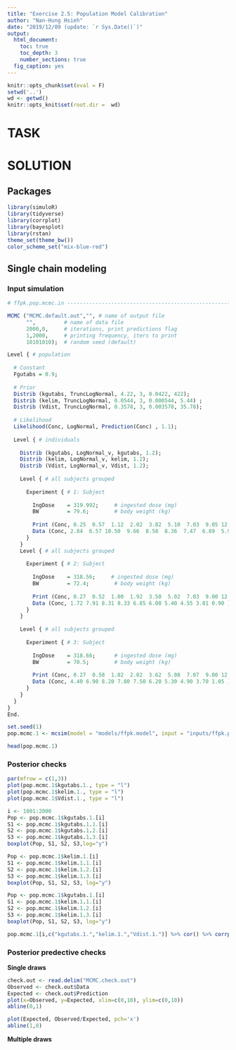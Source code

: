 ```yaml
---
title: "Exercise 2.5: Population Model Calibration"
author: "Nan-Hung Hsieh"
date: "2019/12/09 (update: `r Sys.Date()`)"
output: 
  html_document:
    toc: true
    toc_depth: 3
    number_sections: true
  fig_caption: yes  
---
```


```r
knitr::opts_chunk$set(eval = F)
setwd('..')
wd <- getwd()
knitr::opts_knit$set(root.dir =  wd)
```

# TASK

# SOLUTION

## Packages

```R
library(simuloR)
library(tidyverse)
library(corrplot)
library(bayesplot)
library(rstan)
theme_set(theme_bw())
color_scheme_set("mix-blue-red")
```


## Single chain modeling

### Input simulation

```r
# ffpk.pop.mcmc.in ---------------------------------------------------------------

MCMC ("MCMC.default.out","", # name of output file
      "",         # name of data file
      2000,0,     # iterations, print predictions flag
      1,2000,     # printing frequency, iters to print
      10101010);  # random seed (default)

Level { # population
  
  # Constant
  Fgutabs = 0.9;
  
  # Prior
  Distrib (kgutabs, TruncLogNormal, 4.22, 3, 0.0422, 422);
  Distrib (kelim, TruncLogNormal, 0.0544, 3, 0.000544, 5.44) ; 
  Distrib (Vdist, TruncLogNormal, 0.3578, 3, 0.003578, 35.78); 
  
  # Likelihood
  Likelihood(Conc, LogNormal, Prediction(Conc) , 1.1);
  
  Level { # individuals
    
    Distrib (kgutabs, LogNormal_v, kgutabs, 1.2);
    Distrib (kelim, LogNormal_v, kelim, 1.2);
    Distrib (Vdist, LogNormal_v, Vdist, 1.2);
    
    Level { # all subjects grouped
      
      Experiment { # 1: Subject
        
        IngDose    = 319.992;     # ingested dose (mg)
        BW         = 79.6;        # body weight (kg)
        
        Print (Conc, 0.25  0.57  1.12  2.02  3.82  5.10  7.03  9.05 12.12 24.37 ); 
        Data (Conc, 2.84  6.57 10.50  9.66  8.58  8.36  7.47  6.89  5.94  3.28 );
      }
    }  
    Level { # all subjects grouped
      
      Experiment { # 2: Subject
        
        IngDose    = 318.56;     # ingested dose (mg)
        BW         = 72.4;        # body weight (kg)
        
        Print (Conc, 0.27  0.52  1.00  1.92  3.50  5.02  7.03  9.00 12.00 24.30 ); 
        Data (Conc, 1.72 7.91 8.31 8.33 6.85 6.08 5.40 4.55 3.01 0.90 );
      }
    }  
    
    Level { # all subjects grouped
      
      Experiment { # 3: Subject
        
        IngDose    = 318.66;      # ingested dose (mg)
        BW         = 70.5;        # body weight (kg)
        
        Print (Conc, 0.27  0.58  1.02  2.02  3.62  5.08  7.07  9.00 12.15 24.17 ); 
        Data (Conc, 4.40 6.90 8.20 7.80 7.50 6.20 5.30 4.90 3.70 1.05 );
      }
    }  
  }
}
End.

```

```r
set.seed(1)
pop.mcmc.1 <- mcsim(model = "models/ffpk.model", input = "inputs/ffpk.pop.mcmc.in")
```

```r
head(pop.mcmc.1)
```


### Posterior checks

```r
par(mfrow = c(1,3))
plot(pop.mcmc.1$kgutabs.1., type = "l")
plot(pop.mcmc.1$kelim.1., type = "l")
plot(pop.mcmc.1$Vdist.1., type = "l")
```


```r
i <- 1001:2000
Pop <- pop.mcmc.1$kgutabs.1.[i]
S1 <- pop.mcmc.1$kgutabs.1.1.[i]
S2 <- pop.mcmc.1$kgutabs.1.2.[i]
S3 <- pop.mcmc.1$kgutabs.1.3.[i]
boxplot(Pop, S1, S2, S3,log="y")
```


```r
Pop <- pop.mcmc.1$kelim.1.[i]
S1 <- pop.mcmc.1$kelim.1.1.[i]
S2 <- pop.mcmc.1$kelim.1.2.[i]
S3 <- pop.mcmc.1$kelim.1.3.[i]
boxplot(Pop, S1, S2, S3, log="y")
```

```r
Pop <- pop.mcmc.1$kgutabs.1.[i]
S1 <- pop.mcmc.1$kelim.1.1.[i]
S2 <- pop.mcmc.1$kelim.1.2.[i]
S3 <- pop.mcmc.1$kelim.1.3.[i]
boxplot(Pop, S1, S2, S3, log="y")
```


```r
pop.mcmc.1[i,c("kgutabs.1.","kelim.1.","Vdist.1.")] %>% cor() %>% corrplot(method = "number")
```

### Posterior predective checks

**Single draws**

```r
check.out <- read.delim("MCMC.check.out") 
Observed <- check.out$Data
Expected <- check.out$Prediction
plot(x=Observed, y=Expected, xlim=c(0,10), ylim=c(0,10))
abline(0,1)
```



```r
plot(Expected, Observed/Expected, pch='x')
abline(1,0)
```

**Multiple draws**

